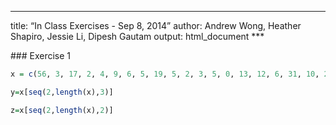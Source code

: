 ***
  title: "In Class Exercises - Sep 8, 2014"
author: Andrew Wong, Heather Shapiro, Jessie Li, Dipesh Gautam
output: html_document
***
  
  ### Exercise 1
```r
x = c(56, 3, 17, 2, 4, 9, 6, 5, 19, 5, 2, 3, 5, 0, 13, 12, 6, 31, 10, 21, 8, 4, 1, 1, 2, 5, 16, 1, 3, 8, 1, 3, 4, 8, 5, 2, 8, 6, 18, 40, 10, 20, 1, 27, 2, 11, 14, 5, 7, 0, 3, 0, 7, 0, 8, 10, 10, 12, 8, 82, 21, 3, 34, 55, 18, 2, 9, 29, 1, 4, 7, 14, 7, 1, 2, 7, 4, 74, 5, 0, 3, 13, 2, 8, 1, 6, 13, 7, 1, 10,    5, 2, 4, 4, 14, 15, 4, 17, 1, 9)

y=x[seq(2,length(x),3)]

z=x[seq(2,length(x),2)]

```